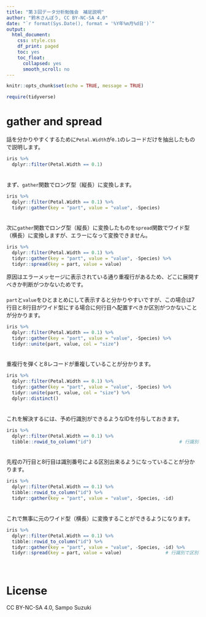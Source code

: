 ---
title: "第３回データ分析勉強会　補足説明"
author: "鈴木さんぽう, CC BY-NC-SA 4.0"
date: "`r format(Sys.Date(), format = '%Y年%m月%d日')`"
output:
  html_document:
    css: style.css
    df_print: paged
    toc: yes
    toc_float:
      collapsed: yes
      smooth_scroll: no
---

```{r setup, include=FALSE}
knitr::opts_chunk$set(echo = TRUE, message = TRUE)

require(tidyverse)
```

# gather and spread
話を分かりやすくするために`Petal.Width`が`0.1`のレコードだけを抽出したもので説明します。
```{r, error=TRUE}
iris %>% 
  dplyr::filter(Petal.Width == 0.1)
```

　  
まず、`gather`関数でロング型（縦長）に変換します。
```{r}
iris %>% 
  dplyr::filter(Petal.Width == 0.1) %>% 
  tidyr::gather(key = "part", value = "value", -Species)
```

　  
次に`gather`関数でロング型（縦長）に変換したものを`spread`関数でワイド型（横長）に変換しますが、エラーになって変換できません。
```{r, error=TRUE}
iris %>% 
  dplyr::filter(Petal.Width == 0.1) %>% 
  tidyr::gather(key = "part", value = "value", -Species) %>% 
  tidyr::spread(key = part, value = value)
```
原因はエラーメッセージに表示されている通り重複行があるため、どこに展開すべきか判断がつかないためです。  
　  
`part`と`value`をひとまとめにして表示すると分かりやすいですが、この場合は7行目と8行目がワイド型にする場合に何行目へ配置すべきか区別がつかないことが分かります。
```{r}
iris %>% 
  dplyr::filter(Petal.Width == 0.1) %>% 
  tidyr::gather(key = "part", value = "value", -Species) %>% 
  tidyr::unite(part, value, col = "size")
```

　  
重複行を弾くと8レコードが重複していることが分かります。
```{r}
iris %>% 
  dplyr::filter(Petal.Width == 0.1) %>% 
  tidyr::gather(key = "part", value = "value", -Species) %>% 
  tidyr::unite(part, value, col = "size") %>% 
  dplyr::distinct()
```

　  
これを解決するには、予め行識別ができるようなIDを付与しておきます。
```{r}
iris %>% 
  dplyr::filter(Petal.Width == 0.1) %>% 
  tibble::rowid_to_column("id")                                # 行識別を追加
```

　  
先程の7行目と8行目は識別番号による区別出来るようになっていることが分かります。
```{r}
iris %>% 
  dplyr::filter(Petal.Width == 0.1) %>% 
  tibble::rowid_to_column("id") %>%
  tidyr::gather(key = "part", value = "value", -Species, -id)
```

　  
これで無事に元のワイド型（横長）に変換することができるようになります。
```{r}
iris %>% 
  dplyr::filter(Petal.Width == 0.1) %>% 
  tibble::rowid_to_column("id") %>%
  tidyr::gather(key = "part", value = "value", -Species, -id) %>% 
  tidyr::spread(key = part, value = value)                # 行識別で区別される
```

　  

# License
CC BY-NC-SA 4.0, Sampo Suzuki